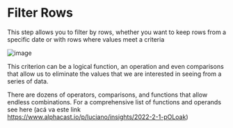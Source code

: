 # Filter Rows 

This step allows you to filter by rows, whether you want to keep rows from a specific date or with rows where values meet a criteria

![image](https://user-images.githubusercontent.com/94381642/220720035-9b4c6f65-62b5-4713-954d-f2bf521ed95b.png)

This criterion can be a logical function, an operation and even comparisons that allow us to eliminate the values that we are interested in seeing from a series of data.

There are dozens of operators, comparisons, and functions that allow endless combinations. For a comprehensive list of functions and operands see here (acá va este link https://www.alphacast.io/p/luciano/insights/2022-2-1-pOLoak)
